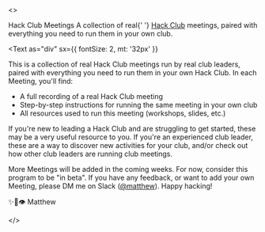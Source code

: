 
<>
<Nav />
<Box
  as="header"
  sx={{
    bg: 'dark',
    textAlign: 'center',
    position: 'relative',
    overflow: 'hidden'
  }}
>
  <BGImg
    gradient="linear-gradient(rgba(0,0,0,0.25),rgba(0,0,0,0.625))"
    src="https://cloud-4h4lqhyqp-hack-club-bot.vercel.app/0screen_shot_2021-03-30_at_12.29.03_pm.png"
    width={2048}
    height={1170}
    alt="Screenshot of a Hack Club meeting running the Sound Galaxy workshop"
  />
  <Container
    variant="narrow"
    duration={768}
    sx={{ py: [5, 6], color: 'white', textShadow: 'card' }}
  >
    <Heading as="h1" variant="title" color="primary" mb={2}>
      Hack Club Meetings
    </Heading>
    <Container variant="copy">
      <Heading
        as="h2"
        variant="subtitle"
        sx={{ mt: 3, color: 'white' }}
      >
        A collection of real{' '}
        <A href="https://hackclub.com/">Hack Club</A> meetings, paired with everything you need to run them in your own club.
      </Heading>
    </Container>
  </Container>
</Box>

<Container variant="copy">

<Text
  as="div"
  sx={{
    fontSize: 2,
    mt: '32px'
  }}
>

This is a collection of real Hack Club meetings run by real club leaders, paired with everything you need to run them in your own Hack Club. In each Meeting, you'll find:

- A full recording of a real Hack Club meeting
- Step-by-step instructions for running the same meeting in your own club
- All resources used to run this meeting (workshops, slides, etc.)

If you're new to leading a Hack Club and are struggling to get started, these may be a very useful resource to you. If you're an experienced club leader, these are a way to discover new activities for your club, and/or check out how other club leaders are running club meetings.

More Meetings will be added in the coming weeks. For now, consider this program to be "in beta". If you have any feedback, or want to add your own Meeting, please DM me on Slack ([@matthew](https://app.slack.com/client/T0266FRGM/U4QAK9SRW)). Happy hacking!

✨🚀👁 Matthew

</Text>

</Container>

<Container>

<MeetingList />

</Container>

<Footer />

</>